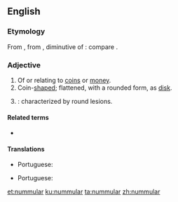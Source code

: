 ==English==

===Etymology===
From {{etyl|la|en}} {{lena}} {{m|la|nummularius}}, from {{m|la|nummulus}}, diminutive of {{m|la|nummus||a coin}}: compare {{cog|fr|nummulaire}}.

===Adjective===
{{en-adj}}
# Of or relating to [[coin]]s or [[money]].
# Coin-[[shaped]]; flattened, with a rounded form, as [[disk]].
# {{label|en|medicine}}: characterized by round lesions.

====Related terms====
* {{l|en|nummary}}

====Translations====
{{trans-see|numismatic}}

{{trans-top|coin-shaped}}
* Portuguese: {{t|pt|numular}}
{{trans-mid}}
{{trans-bottom}}

{{trans-top|characterized by round lesions}}
* Portuguese: {{t|pt|numular}}
{{trans-mid}}
{{trans-bottom}}

[[et:nummular]]
[[ku:nummular]]
[[ta:nummular]]
[[zh:nummular]]